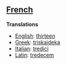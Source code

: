 ==[[French]]==

'''Translations'''

*[[English]]: [[thirteen]]
*[[Greek]]: [[triskaideka]]
*[[Italian]]: [[tredici]]
*[[Latin]]: [[tredecem]]